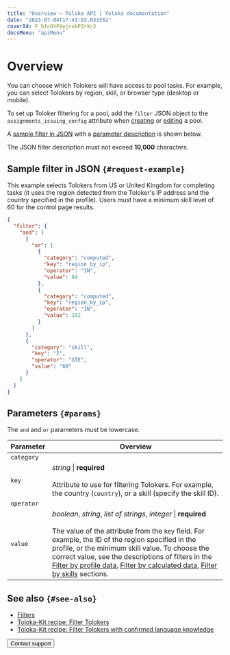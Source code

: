 ```yaml
---
title: "Overview — Toloka API | Toloka documentation"
date: "2023-07-04T17:43:03.033352"
coverId: F_bIcOYF9yjrxkPZrXc3
docsMenu: "apiMenu"
---
```



# Overview

You can choose which Tolokers will have access to pool tasks. For example, you can select Tolokers by region, skill, or browser type (desktop or mobile).

To set up Toloker filtering for a pool, add the `filter` JSON object to the `assignments_issuing_config` attribute when [creating](https://toloka.ai/docs/api/api-reference/#post-/pools) or [editing](https://toloka.ai/docs/api/api-reference/#put-/pools/-id-) a pool.

A [sample filter in JSON](#request-example) with a [parameter description](#params) is shown below.

<Note mode="note" title="Note">

The JSON filter description must not exceed **10,000** characters.

</Note>

## Sample filter in JSON `{#request-example}`

This example selects Tolokers from US or United Kingdom for completing tasks (it uses the region detected from the Toloker's IP address and the country specified in the profile). Users must have a minimum skill level of 60 for the control page results.

```json
{
  "filter": {
    "and": [
      {
        "or": [
          {
            "category": "computed",
            "key": "region_by_ip",
            "operator": "IN",
            "value": 84
          },
          {
            "category": "computed",
            "key": "region_by_ip",
            "operator": "IN",
            "value": 102
          }
        ]
      },
      {
        "category": "skill",
        "key": "2",
        "operator": "GTE",
        "value": "60"
      }
    ]
  }
}
```

## Parameters `{#params}`

<Note mode="note" title="Note">

The `and` and `or` parameters must be lowercase.

</Note>

Parameter | Overview
----- | -----
`category` | <FiltersTable1/>
`key` | _string_ \| **required**<br/><br/>Attribute to use for filtering Tolokers. For example, the country (`country`), or a skill (specify the skill ID).
`operator` | <FiltersTable2/>
`value` | _boolean_, _string_, _list of strings_, _integer_ \| **required**<br/><br/>The value of the attribute from the `key` field. For example, the ID of the region specified in the profile, or the minimum skill value. To choose the correct value, see the descriptions of filters in the [Filter by profile data](/docs/api/filter-profile), [Filter by calculated data](/docs/api/filter-computed), [Filter by skills](/docs/api/filter-skill) sections.

## See also `{#see-also}`

- [Filters](/docs/guide/filters)
- [Toloka-Kit recipe: Filter Tolokers](/docs/toloka-kit/recipes/filter-tolokers/)
- [Toloka-Kit recipe: Filter Tolokers with confirmed language knowledge](/docs/toloka-kit/recipes/filter-tolokers-languages)

<Button view="defaultInverse" size="l" type="link" url="/docs/guide/troubleshooting/support?form-source=api-filters">Contact support</Button>